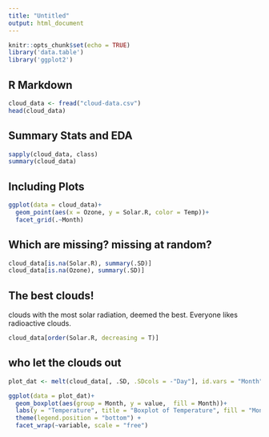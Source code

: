 ```yaml
---
title: "Untitled"
output: html_document
---
```


```r
knitr::opts_chunk$set(echo = TRUE)
library('data.table')
library('ggplot2')
```

## R Markdown

```r
cloud_data <- fread("cloud-data.csv")
head(cloud_data)
```
## Summary Stats and EDA

```r
sapply(cloud_data, class)
summary(cloud_data)
```

## Including Plots

```r
ggplot(data = cloud_data)+
  geom_point(aes(x = Ozone, y = Solar.R, color = Temp))+
  facet_grid(.~Month)
```

## Which are missing? missing at random?

```r
cloud_data[is.na(Solar.R), summary(.SD)]
cloud_data[is.na(Ozone), summary(.SD)]
```

## The best clouds!

clouds with the most solar radiation, deemed the best. Everyone likes radioactive clouds.
```R
cloud_data[order(Solar.R, decreasing = T)]
```

## who let the clouds out

```r
plot_dat <- melt(cloud_data[, .SD, .SDcols = -"Day"], id.vars = "Month")

ggplot(data = plot_dat)+
  geom_boxplot(aes(group = Month, y = value,  fill = Month))+
  labs(y = "Temperature", title = "Boxplot of Temperature", fill = "Month")+
  theme(legend.position = "bottom") +
  facet_wrap(~variable, scale = "free")

```



